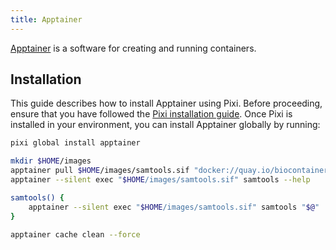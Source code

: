 ```yaml
---
title: Apptainer
---
```


[Apptainer](https://apptainer.org/) is a software for creating and running containers.

## Installation

This guide describes how to install Apptainer using Pixi. Before proceeding, ensure that you have followed the [Pixi installation guide](../pixi/). Once Pixi is installed in your environment, you can install Apptainer globally by running:

```sh
pixi global install apptainer
```


```sh
mkdir $HOME/images
apptainer pull $HOME/images/samtools.sif "docker://quay.io/biocontainers/samtools:1.22.1--h96c455f_0"
apptainer --silent exec "$HOME/images/samtools.sif" samtools --help
```

```sh
samtools() {
    apptainer --silent exec "$HOME/images/samtools.sif" samtools "$@"
}
```

```sh
apptainer cache clean --force
```
